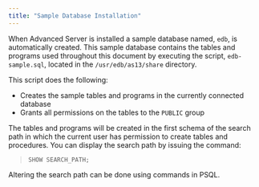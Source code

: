 ```yaml
---
title: "Sample Database Installation"
---
```


<div id="sample_database_installation" class="registered_link"></div>


When Advanced Server is installed a sample database named, `edb`, is automatically created. This sample database contains the tables and programs used throughout this document by executing the script, `edb-sample.sql`, located in the `/usr/edb/as13/share` directory.

This script does the following:

  - Creates the sample tables and programs in the currently connected database
  - Grants all permissions on the tables to the `PUBLIC` group

The tables and programs will be created in the first schema of the search path in which the current user has permission to create tables and procedures. You can display the search path by issuing the command:

> 
> 
> ``` text
> SHOW SEARCH_PATH;
> ```

Altering the search path can be done using commands in PSQL.
